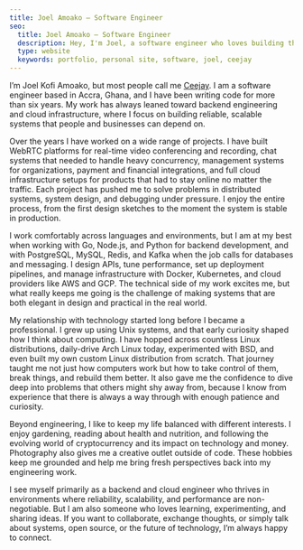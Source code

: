```yaml
---
title: Joel Amoako — Software Engineer
seo:
  title: Joel Amoako — Software Engineer
  description: Hey, I'm Joel, a software engineer who loves building things for the web
  type: website
  keywords: portfolio, personal site, software, joel, ceejay
---
```


I’m Joel Kofi Amoako, but most people call me <u>Ceejay</u>. I am a software engineer based in Accra, Ghana, and I have been writing code for more than six years. My work has always leaned toward backend engineering and cloud infrastructure, where I focus on building reliable, scalable systems that people and businesses can depend on.  

Over the years I have worked on a wide range of projects. I have built WebRTC platforms for real-time video conferencing and recording, chat systems that needed to handle heavy concurrency, management systems for organizations, payment and financial integrations, and full cloud infrastructure setups for products that had to stay online no matter the traffic. Each project has pushed me to solve problems in distributed systems, system design, and debugging under pressure. I enjoy the entire process, from the first design sketches to the moment the system is stable in production.  

I work comfortably across languages and environments, but I am at my best when working with Go, Node.js, and Python for backend development, and with PostgreSQL, MySQL, Redis, and Kafka when the job calls for databases and messaging. I design APIs, tune performance, set up deployment pipelines, and manage infrastructure with Docker, Kubernetes, and cloud providers like AWS and GCP. The technical side of my work excites me, but what really keeps me going is the challenge of making systems that are both elegant in design and practical in the real world.  

My relationship with technology started long before I became a professional. I grew up using Unix systems, and that early curiosity shaped how I think about computing. I have hopped across countless Linux distributions, daily-drive Arch Linux today, experimented with BSD, and even built my own custom Linux distribution from scratch. That journey taught me not just how computers work but how to take control of them, break things, and rebuild them better. It also gave me the confidence to dive deep into problems that others might shy away from, because I know from experience that there is always a way through with enough patience and curiosity.  

Beyond engineering, I like to keep my life balanced with different interests. I enjoy gardening, reading about health and nutrition, and following the evolving world of cryptocurrency and its impact on technology and money. Photography also gives me a creative outlet outside of code. These hobbies keep me grounded and help me bring fresh perspectives back into my engineering work.  

I see myself primarily as a backend and cloud engineer who thrives in environments where reliability, scalability, and performance are non-negotiable. But I am also someone who loves learning, experimenting, and sharing ideas. If you want to collaborate, exchange thoughts, or simply talk about systems, open source, or the future of technology, I’m always happy to connect.  
